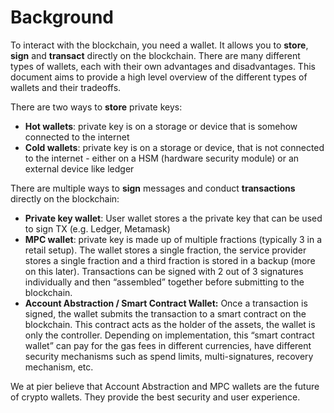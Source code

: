 # Background

To interact with the blockchain, you need a wallet. It allows you to **store**, **sign** and **transact** directly on the blockchain. There are many different types of wallets, each with their own advantages and disadvantages. This document aims to provide a high level overview of the different types of wallets and their tradeoffs.

There are two ways to **store** private keys:

- **Hot wallets**: private key is on a storage or device that is somehow connected to the internet
- **Cold wallets**: private key is on a storage or device, that is not connected to the internet - either on a HSM (hardware security module) or an external device like ledger

There are multiple ways to **sign** messages and conduct **transactions** directly on the blockchain:

- **Private key wallet**: User wallet stores a the private key that can be used to sign TX (e.g. Ledger, Metamask)
- **MPC wallet**: private key is made up of multiple fractions (typically 3 in a retail setup). The wallet stores a single fraction, the service provider stores a single fraction and a third fraction is stored in a backup (more on this later). Transactions can be signed with 2 out of 3 signatures individually and then “assembled” together before submitting to the blockchain.
- **Account Abstraction / Smart Contract Wallet:** Once a transaction is signed, the wallet submits the transaction to a smart contract on the blockchain. This contract acts as the holder of the assets, the wallet is only the controller. Depending on implementation, this “smart contract wallet” can pay for the gas fees in different currencies, have different security mechanisms such as spend limits, multi-signatures, recovery mechanism, etc.

We at pier believe that Account Abstraction and MPC wallets are the future of crypto wallets. They provide the best security and user experience.
